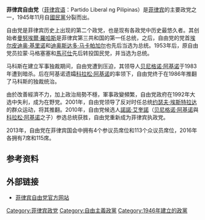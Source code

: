 {{Otheruses|自由黨}}
{{noteTA
|1=zh-hk:亞基諾;zh-tw:艾奎諾;zh-cn:阿基诺;zh-sg:阿奎诺;
|2=zh-hk:科拉桑;zh-tw:柯拉蓉;zh-cn:科拉松;
|3=zh-hk:阿羅約;zh-tw:雅羅育;zh-cn:阿罗约;
|4=zh-hans:马科斯;zh-hk:馬可斯;zh-sg:马可斯;zh-tw:馬可仕;
}}
{{Infobox political party
|country       = 菲律宾
|name          = 菲律宾自由黨
|native_name   = Partido Liberal ng Pilipinas
|party_logo    = [[File:Liberal_Party_(Philippines).png|220px]]
|colorcode     = #FFFF00
|leader1_title = [[名譽主席|名譽主席]]
|leader1_name = [[阿基诺三世|阿基诺三世]]
|leader2_title = [[主席|主席]]
|leader2_name = [[萊妮·羅布雷多|萊妮·羅布雷多]]
|leader3_title = 副主席
|leader3_name = {{link-en|Franklin Drilon}}
|leader4_title = 總裁
|leader4_name = {{link-en|Francis Pangilinan}}
|leader5_title = 秘书长
|leader5_name  = Jose Belmonte
|founded       = 1946年1月19日
|split         = [[國民黨_(菲律賓)|國民黨]]
|youth_wing    = 自由党青年
|wing1_title   = 
|wing1         = 
|membership_year =
|membership    = 
|slogan        = “在笔直的路上，继续进步。”
|ideology      =[[自由主義|自由主義]]<br>'''派系：'''<br>[[社会自由主义|社会自由主义]]<br>[[自由民主主义|自由民主主义]]<br>[[保守自由主義|保守自由主義]]<ref>{{Cite web|url=https://www.rappler.com/nation/elections/robredo-still-anti-abortion-but-open-listen-extreme-cases-boy-abunda-interview/|title='Very conflicted': Robredo still anti-abortion, but open to listen for extreme cases|access-date=2022-05-10|fecha=2022-01-29|sitioweb=RAPPLER|language=en-US}}</ref>
|position      = [[中間派|中間]]<ref>{{cite book|last1=Timberman|first1=David G.|title=A Changeless Land: Continuity and Change in Philippine Politics|date=2016-09-16|publisher=Routledge|isbn=9781315487151|page=237|url=https://books.google.com/books?id=-8YYDQAAQBAJ&q=liberal+party+philippines+centrist&pg=PT237|access-date=2018-02-02}}</ref>至[[中間偏左|中間偏左]]<ref name="esq">{{cite web |last1=Macaraeg |first1=Pauline |title=Liberal Party is center to center-left|url=https://www.esquiremag.ph/politics/news/political-parties-in-the-philippines-a00287-20190127-lfrm |website=[[Esquire_(magazine)|Esquire]] |location=[[Philippines|Philippines]] |date=2019-01-27 |access-date=2021-10-10}}</ref><br>（有[[中間偏右|中間偏右]]的派系）
|international = [[國際自由聯盟|國際自由聯盟]]
|colours       = 黃色
|seats1_title  = [[菲律宾参议院|参议院]]席次
|seats1        = {{Infobox political party/seats|3|24|hex=#FFFF00}}
|seats2_title  = [[菲律宾众议院|众议院]]席次
|seats2        = {{Infobox political party/seats|17|303|hex=#FFFF00}}
|seats3_title  = [[省长|省长]]
|seats3        = {{Infobox political party/seats|2|81|hex=#FFFF00}}
|seats4_title  = [[副省長|副省長]]
|seats4        = {{Infobox political party/seats|5|81|hex=#FFFF00}}
|headquarters  = [[奎松市|奎松市]]
|website       = [http://liberal.ph Official Website of the Liberal Party of the Philippines]
}}
'''菲律宾自由党'''（[[菲律宾语|菲律宾语]]：Partido Liberal ng Pilipinas）是[[菲律宾|菲律宾]]的主要政党之一，1945年11月自[[國民黨_(菲律賓)|國民黨]]分裂而出。

自由党是菲律宾历史上出现的第二个政党，也是现有各政党中历史最悠久者。其创始者[[曼努埃爾·羅哈斯_(菲律賓)|曼努埃爾·羅哈斯]]是菲律宾第三共和国的第一任总统，之后，自由党的党首[[埃尔皮迪奥·基里诺|埃尔皮迪奥·基里诺]]和[[迪奥斯达多·马卡帕加尔|迪奥斯达多·马卡帕加尔]]也先后当选为总统。1953年后，原自由党员拉蒙·马格塞塞和[[馬可仕|馬可仕]]先后转投国民党，并当选为总统。

马科斯在建立军事独裁期间，自由党遭到压迫，其领导人[[小貝尼格諾·阿基諾|贝尼格诺·阿基诺]]于1983年遭到暗杀。后在阿基诺遗孀[[科拉松·阿基诺|科拉松·阿基诺]]的率领下，自由党终于在1986年推翻了马科斯的独裁统治。

由於改善經濟不力，加上政治局勢不穩，軍事政變頻繁，自由党政府在1992年大选中失利，成为在野党。2001年，自由党领导了反对时任总统[[约瑟夫·埃斯特拉达|约瑟夫·埃斯特拉达]]的群众运动，将其推翻。2010年，自由党候选人[[諾諾·艾奎諾|諾諾·艾奎諾]]（[[小貝尼格諾·阿基諾|贝尼格诺·阿基诺]]與[[科拉松·阿基诺|科拉松·阿基诺]]之子）参选总统获胜，自由党重新成为菲律宾执政党。

2013年，自由党在菲律宾国会中拥有4个参议员席位和113个众议员席位，2016年各拥有7席和115席。

==参考资料==
{{reflist}}

==外部链接==
*[https://web.archive.org/web/20131001061136/http://liberal.ph/ 菲律宾自由党官方网站] 
{{菲律宾政党}}

[[Category:菲律宾政党|Category:菲律宾政党]]
[[Category:自由主義政黨|Category:自由主義政黨]]
[[Category:1946年建立的政黨|Category:1946年建立的政黨]]